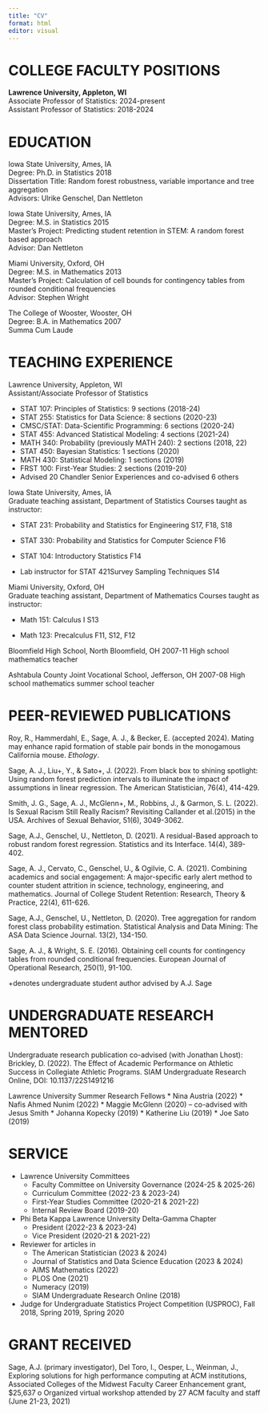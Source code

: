```yaml
---
title: "CV"
format: html
editor: visual
---
```


# COLLEGE FACULTY POSITIONS

**Lawrence University, Appleton, WI**\
Associate Professor of Statistics: 2024-present\
Assistant Professor of Statistics: 2018-2024

# EDUCATION

Iowa State University, Ames, IA\
Degree: Ph.D. in Statistics 2018\
Dissertation Title: Random forest robustness, variable importance and tree aggregation\
Advisors: Ulrike Genschel, Dan Nettleton

Iowa State University, Ames, IA\
Degree: M.S. in Statistics 2015\
Master’s Project: Predicting student retention in STEM: A random forest based approach\
Advisor: Dan Nettleton

Miami University, Oxford, OH\
Degree: M.S. in Mathematics 2013\
Master’s Project: Calculation of cell bounds for contingency tables from rounded conditional frequencies\
Advisor: Stephen Wright

The College of Wooster, Wooster, OH\
Degree: B.A. in Mathematics 2007\
Summa Cum Laude

# TEACHING EXPERIENCE

Lawrence University, Appleton, WI   \
Assistant/Associate Professor of Statistics

-   STAT 107: Principles of Statistics: 9 sections (2018-24)\
-   STAT 255: Statistics for Data Science: 8 sections (2020-23)\
-   CMSC/STAT: Data-Scientific Programming: 6 sections (2020-24)\
-   STAT 455: Advanced Statistical Modeling: 4 sections (2021-24)\
-   MATH 340: Probability (previously MATH 240): 2 sections (2018, 22)\
-   STAT 450: Bayesian Statistics: 1 sections (2020)\
-   MATH 430: Statistical Modeling: 1 sections (2019)\
-   FRST 100: First-Year Studies: 2 sections (2019-20)\
-   Advised 20 Chandler Senior Experiences and co-advised 6 others

Iowa State University, Ames, IA\
Graduate teaching assistant, Department of Statistics Courses taught as instructor:

-   STAT 231: Probability and Statistics for Engineering S17, F18, S18

-   STAT 330: Probability and Statistics for Computer Science F16

-   STAT 104: Introductory Statistics F14

-   Lab instructor for STAT 421Survey Sampling Techniques S14

Miami University, Oxford, OH \
Graduate teaching assistant, Department of Mathematics Courses taught as instructor:

-   Math 151: Calculus I S13

-   Math 123: Precalculus F11, S12, F12

Bloomfield High School, North Bloomfield, OH 2007-11 High school mathematics teacher

Ashtabula County Joint Vocational School, Jefferson, OH 2007-08 High school mathematics summer school teacher

# PEER-REVIEWED PUBLICATIONS

Roy, R., Hammerdahl, E., Sage, A. J., & Becker, E. (accepted 2024). Mating may enhance rapid formation of stable pair bonds in the monogamous California mouse. *Ethology*.

Sage, A. J., Liu+, Y., & Sato+, J. (2022). From black box to shining spotlight: Using random forest prediction intervals to illuminate the impact of assumptions in linear regression. The American Statistician, 76(4), 414-429.

Smith, J. G., Sage, A. J., McGlenn+, M., Robbins, J., & Garmon, S. L. (2022). Is Sexual Racism Still Really Racism? Revisiting Callander et al.(2015) in the USA. Archives of Sexual Behavior, 51(6), 3049-3062.

Sage, A.J., Genschel, U., Nettleton, D. (2021). A residual-Based approach to robust random forest regression. Statistics and its Interface. 14(4), 389-402.

Sage, A. J., Cervato, C., Genschel, U., & Ogilvie, C. A. (2021). Combining academics and social engagement: A major-specific early alert method to counter student attrition in science, technology, engineering, and mathematics. Journal of College Student Retention: Research, Theory & Practice, 22(4), 611-626.

Sage, A.J., Genschel, U., Nettleton, D. (2020). Tree aggregation for random forest class probability estimation. Statistical Analysis and Data Mining: The ASA Data Science Journal. 13(2), 134-150.

Sage, A. J., & Wright, S. E. (2016). Obtaining cell counts for contingency tables from rounded conditional frequencies. European Journal of Operational Research, 250(1), 91-100.

+denotes undergraduate student author advised by A.J. Sage

# UNDERGRADUATE RESEARCH MENTORED

Undergraduate research publication co-advised (with Jonathan Lhost): Brickley, D. (2022). The Effect of Academic Performance on Athletic Success in Collegiate Athletic Programs. SIAM Undergraduate Research Online, DOI: 10.1137/22S1491216

Lawrence University Summer Research Fellows \* Nina Austria (2022) \* Nafis Ahmed Nunim (2022) \* Maggie McGlenn (2020) – co-advised with Jesus Smith \* Johanna Kopecky (2019) \* Katherine Liu (2019) \* Joe Sato (2019)

# SERVICE

-   Lawrence University Committees
    -   Faculty Committee on University Governance (2024-25 & 2025-26)
    -   Curriculum Committee (2022-23 & 2023-24)
    -   First-Year Studies Committee (2020-21 & 2021-22)
    -   Internal Review Board (2019-20)
-   Phi Beta Kappa Lawrence University Delta-Gamma Chapter
    -   President (2022-23 & 2023-24)
    -   Vice President (2020-21 & 2021-22)
-   Reviewer for articles in
    -   The American Statistician (2023 & 2024)
    -   Journal of Statistics and Data Science Education (2023 & 2024)
    -   AIMS Mathematics (2022)
    -   PLOS One (2021)
    -   Numeracy (2019)
    -   SIAM Undergraduate Research Online (2018)
-   Judge for Undergraduate Statistics Project Competition (USPROC), Fall 2018, Spring 2019, Spring 2020

# GRANT RECEIVED

Sage, A.J. (primary investigator), Del Toro, I., Oesper, L., Weinman, J., Exploring solutions for high performance computing at ACM institutions, Associated Colleges of the Midwest Faculty Career Enhancement grant, \$25,637 o Organized virtual workshop attended by 27 ACM faculty and staff (June 21-23, 2021)
